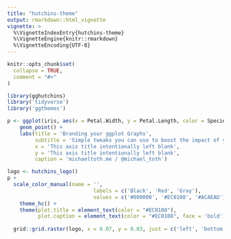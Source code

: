 ```yaml
---
title: "hutchins-theme"
output: rmarkdown::html_vignette
vignette: >
  %\VignetteIndexEntry{hutchins-theme}
  %\VignetteEngine{knitr::rmarkdown}
  %\VignetteEncoding{UTF-8}
---
```


```r
knitr::opts_chunk$set(
  collapse = TRUE,
  comment = "#>"
)
```

```r
library(gghutchins)
library('tidyverse')
library('ggthemes')
```

```r
p <- ggplot(iris, aes(x = Petal.Width, y = Petal.Length, color = Species)) + 
    geom_point() +
    labs(title = 'Branding your ggplot Graphs',
         subtitle = 'Simple tweaks you can use to boost the impact of your graphs today',
         x = 'This axis title intentionally left blank',
         y = 'This axis title intentionally left blank',
         caption = 'michaeltoth.me / @michael_toth')
```

```r
logo <- hutchins_logo()
p +
  scale_color_manual(name = '',
                            labels = c('Black', 'Red', 'Gray'),
                            values = c('#000000', '#EC0108', '#ACAEAD')) +
    theme_hc() +
    theme(plot.title = element_text(color = "#EC0108"),
          plot.caption = element_text(color = "#EC0108", face = 'bold')) +
  
  grid::grid.raster(logo, x = 0.07, y = 0.03, just = c('left', 'bottom'), width = unit(1, 'inches'))
```

